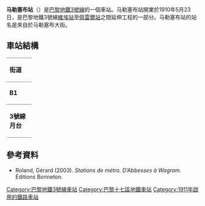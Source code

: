 {{expand|time=2016-02-25T06:13:41+00:00}}
{{no footnotes|time=2016-02-25T06:13:41+00:00}}
{{Infobox station
| name                = Malesherbes
| symbol_location     = paris
| symbol              = m
| symbol2             = 
| type                = [[巴黎地鐵|巴黎地鐵]]車站
| image               = [[File:In_the_metro_at_Paris.jpg|275px]]
| alt                 = 
| caption             = 
| other_name          = 
| address             = 48, av. de Villiers<br>Place Gral. Catroux<br />[[巴黎17區|巴黎17區]]
| borough             = [[法蘭西島|法蘭西島]]
| country             = 法國
| iso_region          = FR_scale:2000
| coordinates_display = title
| coordinates_format  = dms
| latd  = 48.882476| latm  = | lats  = | latNS  = 
| longd = 2.311002| longm = | longs = | longEW = 
| coordinates         = 
| owned               = [[RATP|RATP]]
| operator            = [[RATP|RATP]]
| line                = 
| disabled            = 
| zone                = 1
| opened              = {{Start-date|1911年2月15日}}
| closed              = <!-- {{End date|YYYY|MM|DD|df=y}} -->
| services            = 
| map_type            = 
}}
'''马勒塞布站'''（{{lang-fr|Malesherbes}}）是[[巴黎地鐵3號線|巴黎地鐵3號線]]的一個車站。马勒塞布站開業於1910年5月23日，是巴黎地鐵3號線[[維埃站|維埃站]]至[[佩雷爾站|佩雷爾站]]之間延伸工程的一部分。马勒塞布站的站名是來自於马勒塞布大街。
== 車站結構 ==
{| border=0 cellspacing=0 cellpadding=3
|style="border-bottom:solid 1px gray;border-top:solid 1px gray;" width=50 valign=top|'''街道'''
|-
|style="border-bottom:solid 1px gray;border-top:solid 1px gray;" width=50 valign=top|'''B1'''
|style="border-top:solid 1px gray;border-bottom:solid 1px gray;" width=100 valign=top|夾層
|-
|style="border-bottom:solid 1px gray;" width=50 rowspan=10 valign=top|'''3號線月台'''
|style="border-top:solid 1px gray;border-right:solid 2px black;border-left:solid 2px black;border-bottom:solid 2px black;" colspan=2|<center><small>[[側式月台|側式月台]]，右側開門</small></center>
|-
|style="border-bottom:solid 1px gray;" width=100|西行
|style="border-bottom:solid 1px gray;" width=390|{{arrow|L}} [[File:Metro-M.svg|16x16px]][[File:Paris_Metro_3.svg|16x16px]] 往[[勒瓦盧瓦橋-培根站|勒瓦盧瓦橋-培根]]<small>（[[瓦格隆站|瓦格隆]]）</small>
|-
|東行
|{{arrow|R}} [[File:Metro-M.svg|16x16px]][[File:Paris_Metro_3.svg|16x16px]] 往[[加列尼站|加列尼]]<small>（[[维利耶站|维利耶]]）</small>
|-
|style="border-top:solid 2px black;border-right:solid 2px black;border-left:solid 2px black;border-bottom:solid 1px gray;" colspan=2|<center><small>[[側式月台|側式月台]]，右側開門</small></center>
|}
{{commons category|Malesherbes (Paris Metro)}}

==參考資料==
*Roland, Gérard (2003). ''Stations de métro. D’Abbesses à Wagram.'' Éditions Bonneton.

{{巴黎地鐵3號線}}
{{DEFAULTSORT:Malesherbes}}
[[Category:巴黎地鐵3號線車站|Category:巴黎地鐵3號線車站]]
[[Category:巴黎十七區地鐵車站|Category:巴黎十七區地鐵車站]]
[[Category:1911年啟用的鐵路車站|Category:1911年啟用的鐵路車站]]